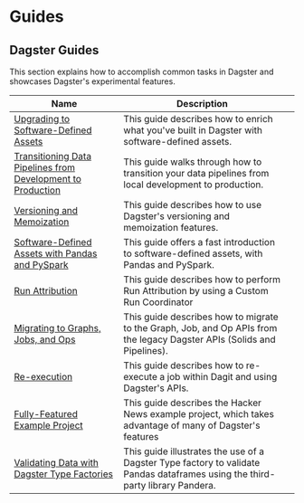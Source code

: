 # Guides

## Dagster Guides

This section explains how to accomplish common tasks in Dagster and showcases Dagster's experimental features.

| Name                                                                                                        | Description                                                                                                                   |   |
| ----------------------------------------------------------------------------------------------------------- | ----------------------------------------------------------------------------------------------------------------------------- | - |
| [Upgrading to Software-Defined Assets](/guides/dagster/enriching-with-software-defined-assets)              | This guide describes how to enrich what you've built in Dagster with software-defined assets.                                 |   |
| [Transitioning Data Pipelines from Development to Production](/guides/dagster/local-to-production-tutorial) | This guide walks through how to transition your data pipelines from local development to production.                          |   |
| [Versioning and Memoization](/guides/dagster/memoization)                                                   | This guide describes how to use Dagster's versioning and memoization features. <Experimental />                               |   |
| [Software-Defined Assets with Pandas and PySpark](/guides/dagster/software-defined-assets)                  | This guide offers a fast introduction to software-defined assets, with Pandas and PySpark.                                    |   |
| [Run Attribution](/guides/dagster/run-attribution)                                                          | This guide describes how to perform Run Attribution by using a Custom Run Coordinator <Experimental />                        |   |
| [Migrating to Graphs, Jobs, and Ops](https://docs.dagster.io/0.15.7/guides/dagster/graph_job_op)            | This guide describes how to migrate to the Graph, Job, and Op APIs from the legacy Dagster APIs (Solids and Pipelines).       |   |
| [Re-execution](/guides/dagster/re-execution)                                                                | This guide describes how to re-execute a job within Dagit and using Dagster's APIs.                                           |   |
| [Fully-Featured Example Project](/guides/dagster/example_project)                                           | This guide describes the Hacker News example project, which takes advantage of many of Dagster's features                     |   |
| [Validating Data with Dagster Type Factories](/guides/dagster/dagster_type_factories)                       | This guide illustrates the use of a Dagster Type factory to validate Pandas dataframes using the third-party library Pandera. |   |
